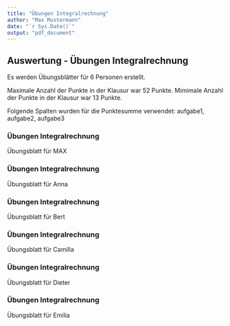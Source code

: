 ```yaml
---
title: "Übungen Integralrechnung"
author: "Max Mustermann"
date: "`r Sys.Date()`"
output: "pdf_document"
---
```



## Auswertung - Übungen Integralrechnung

Es werden Übungsblätter für 6 Personen erstellt.

Maximale Anzahl der Punkte in der Klausur war 52 Punkte.
Mimimale Anzahl der Punkte in der Klausur war 13 Punkte.

Folgende Spalten wurden für die Punktesumme verwendet: aufgabe1, aufgabe2, aufgabe3 

 \newpage 

 
### Übungen Integralrechnung
Übungsblatt für MAX 
 

 \newpage 

 
### Übungen Integralrechnung
Übungsblatt für Anna 
 

 \newpage 

 
### Übungen Integralrechnung
Übungsblatt für Bert 
 

 \newpage 

 
### Übungen Integralrechnung
Übungsblatt für Camilla 
 

 \newpage 

 
### Übungen Integralrechnung
Übungsblatt für Dieter 
 

 \newpage 

 
### Übungen Integralrechnung
Übungsblatt für Emilia 

